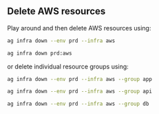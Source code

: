 ## Delete AWS resources

Play around and then delete AWS resources using:

<CodeGroup>

```bash terminal
ag infra down --env prd --infra aws
```

```bash shorthand
ag infra down prd:aws
```

</CodeGroup>

or delete individual resource groups using:

<CodeGroup>

```bash app
ag infra down --env prd --infra aws --group app
```

```bash api
ag infra down --env prd --infra aws --group api
```

```bash database
ag infra down --env prd --infra aws --group db
```

</CodeGroup>

